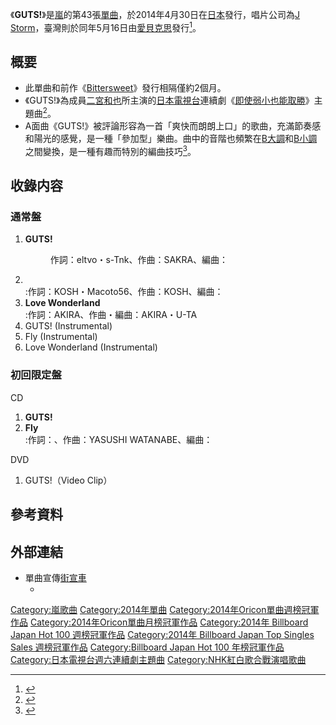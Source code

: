 {{Infobox Single
| Name           = GUTS!
| Cover          =
| Artist         = [[嵐|嵐]]
| Album          = [[THE_DIGITALIAN|THE DIGITALIAN]]
| A-side         = GUTS!
| B-side         = Fly<br/>{{lang|ja|君が笑えるように}}<br/>Love Wonderland
| Released       = {{flagicon|JPN}} 2014年4月30日<br>{{flagicon|TWN}} 2014年5月16日
| Format         = [[唱片|唱片]]
| Recorded       = 
| Genre          = [[J-POP|J-POP]]
| Length         = 
| Label          = [[J_Storm|J Storm]]
| Writer         = 
| Producer       = 
| Certification  = 
| Chart position = *[[Oricon公信榜|Oricon公信榜]]
**單曲週榜第一名<small>（501,493張）</small>
**單曲月榜第一名<small>（501,493張）</small><ref>{{cite web|title=【オリコン】嵐、39作目の首位　シングル総売上2000万枚突破|url=http://www.oricon.co.jp/news/2037143/|publisher=Oricon|accessdate=2014-05-07|date=2014-05-06|archive-date=2020-05-26|archive-url=https://web.archive.org/web/20200526022311/https://www.oricon.co.jp/news/2037143/|dead-url=no}}</ref>
| Last single    = [[Bittersweet|Bittersweet]]<br />（2014年）
| This single    = '''GUTS!'''<br />（2014年）
| Next single    = [[無人知曉|無人知曉]]<br />（2014年）
| Misc           = {{Extra music sample |filename=ARASHI GUTS!.ogg |title=《GUTS!》副歌節錄 |Type=單曲}}
}}

《'''GUTS!'''》是[[嵐|嵐]]的第43張[[單曲|單曲]]，於2014年4月30日在[[日本|日本]]發行，唱片公司為[[J_Storm|J Storm]]，臺灣則於同年5月16日由[[愛貝克思|愛貝克思]]發行<ref>{{cite web|title=「ARASHI 嵐 / GUTS!」電台首播訊息|url=http://avex.com.tw/Artist/artist_news_mediashow.asp?GroupID=81cee718-8b0f-48d4-850d-5ed22d329fa9&ArtistCode=ARASHJ|publisher=avex|accessdate=2014-04-26|deadurl=yes|archiveurl=https://web.archive.org/web/20140426234323/http://avex.com.tw/Artist/artist_news_mediashow.asp?GroupID=81cee718-8b0f-48d4-850d-5ed22d329fa9&ArtistCode=ARASHJ|archivedate=2014-04-26}}</ref>。

== 概要 ==
* 此單曲和前作《[[Bittersweet|Bittersweet]]》發行相隔僅約2個月。
* 《GUTS!》為成員[[二宮和也|二宮和也]]所主演的[[日本電視台|日本電視台]]連續劇《[[即使弱小也能取勝|即使弱小也能取勝]]》主題曲<ref>{{cite web|script-title=ja:8日、キリンメッツコーラ発売再開で嵐・大野智＆相葉雅紀の新CM4本動画公開開始！ “のりかえ割”も再開！|url=http://navicon.jp/news/22930/|publisher=navicon|accessdate=2014-04-26|date=2014-04-08|archive-url=https://web.archive.org/web/20140426232449/http://navicon.jp/news/22930/|archive-date=2014-04-26|dead-url=yes}}</ref>。
* A面曲《GUTS!》被評論形容為一首「爽快而朗朗上口」的歌曲，充滿節奏感和陽光的感覺，是一種「參加型」樂曲。曲中的音階也頻繁在[[B大調|B大調]]和[[B小調|B小調]]之間變換，是一種有趣而特別的編曲技巧<ref>{{cite web|title=嵐『GUTS！』50万枚超えチャート１位に　楽曲に込められた「音楽的仕掛け」とは？|url=http://realsound.jp/2014/05/post-521.html|publisher=Real Sound|accessdate=2014-06-18|date=2014-05-10|archive-url=https://web.archive.org/web/20140709014701/http://realsound.jp/2014/05/post-521.html|archive-date=2014-07-09|dead-url=yes}}</ref>。

== 收錄内容 ==
===通常盤===
# '''GUTS!'''
#:作詞：eltvo・s-Tnk、作曲：SAKRA、編曲：{{link-ja|石塚知生|石塚知生}}
# '''{{lang|ja|君が笑えるように}}'''<br/>
#:作詞：KOSH・Macoto56、作曲：KOSH、編曲：{{link-ja|ha-j|Ha-j}}
# '''Love Wonderland'''<br/>
#:作詞：AKIRA、作曲・編曲：AKIRA・U-TA
# GUTS! (Instrumental)
# Fly (Instrumental)
# Love Wonderland (Instrumental)

===初回限定盤===
;CD
# '''GUTS!'''<br/>
# '''Fly'''<br/>
#:作詞：{{link-ja|HYDRANT|HYDRANT}}、作曲：YASUSHI WATANABE、編曲：{{link-ja|吉岡卓|吉岡たく}}

;DVD
# GUTS!（Video Clip）

== 參考資料 ==
<references/>

== 外部連結 ==
* 單曲宣傳[[街宣車|街宣車]]
** {{youtube|7-V8zAaMelk|在澀谷行走的單曲《GUTS!》街宣車}}

{{嵐}}
{{日本電視台週六連續劇主題曲2010年代前半部|日本電視台週六連續劇主題曲2010年代前半部 = }}
{{Oricon單曲月榜冠軍 (2010年代前期)|2014年4月}}
{{Oricon單曲週榜冠軍 (2014年)|2014年5月12日}}
{{Billboard Japan Hot 100 年榜冠軍|2014年}}
{{Billboard JAPAN Hot 100 週榜冠軍 (2014年)|2014年5月12日－5月19日，共2週}}
{{Billboard Japan Top Singles Sales 週榜冠軍 (2014年)|2014年5月12日}}

[[Category:嵐歌曲|Category:嵐歌曲]]
[[Category:2014年單曲|Category:2014年單曲]]
[[Category:2014年Oricon單曲週榜冠軍作品|Category:2014年Oricon單曲週榜冠軍作品]]
[[Category:2014年Oricon單曲月榜冠軍作品|Category:2014年Oricon單曲月榜冠軍作品]]
[[Category:2014年_Billboard_Japan_Hot_100_週榜冠軍作品|Category:2014年 Billboard Japan Hot 100 週榜冠軍作品]]
[[Category:2014年_Billboard_Japan_Top_Singles_Sales_週榜冠軍作品|Category:2014年 Billboard Japan Top Singles Sales 週榜冠軍作品]]
[[Category:Billboard_Japan_Hot_100_年榜冠軍作品|Category:Billboard Japan Hot 100 年榜冠軍作品]]
[[Category:日本電視台週六連續劇主題曲|Category:日本電視台週六連續劇主題曲]]
[[Category:NHK紅白歌合戰演唱歌曲|Category:NHK紅白歌合戰演唱歌曲]]